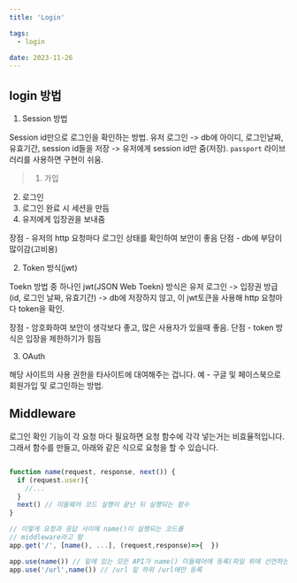 ```yaml
---
title: 'Login'

tags:
  - login

date: 2023-11-26
---
```


## login 방법

1. Session 방법

Session id만으로 로그인을 확인하는 방법.
유저 로그인 -> db에 아이디, 로그인날짜, 유효기간, session id들을 저장 ->
유저에게 session id만 줌(저장).
`passport` 라이브러리를 사용하면 구현이 쉬움.

>1. 가입  
2. 로그인  
3. 로그인 완료 시 세션을 만듬  
4. 유저에게 입장권을 보내줌  

장점 - 유저의 http 요청마다 로그인 상태를 확인하여 보안이 좋음
단점 - db에 부담이 많이감(고비용)


2. Token 방식(jwt)

Toekn 방법 중 하나인 jwt(JSON Web Toekn) 방식은 
유저 로그인 -> 입장권 방급(id, 로그인 날짜, 유효기간) ->
db에 저장하지 않고, 이 jwt토큰을 사용해 http 요청마다 token을 확인.

장점 - 암호화하여 보안이 생각보다 좋고, 많은 사용자가 있을때 좋음.
단점 - token 방식은 입장을 제한하기가 힘듬

3. OAuth

해당 사이트의 사용 권한을 타사이트에 대여해주는 겁니다.
예 - 구글 및 페이스북으로 회원가입 및 로그인하는 방법.

## Middleware

로그인 확인 기능이 각 요청 마다 필요하면 요청 함수에 각각 넣는거는 비효율적입니다.
그래서 함수를 만들고, 아래와 같은 식으로 요청을 할 수 있습니다.

```javascript

function name(request, response, next()) {
  if (request.user){
    //...
  }
  next() // 미들웨어 코드 실행이 끝난 뒤 실행되는 함수
}

// 이렇게 요청과 응답 사이에 name()이 실행되는 코드를
// middleware라고 함
app.get('/', [name(), ...], (request,response)=>{  })

app.use(name()) // 밑에 있는 모든 API가 name() 미들웨어에 등록(파일 위에 선언하는게 중요)
app.use('/url',name()) // /url 밑 하위 /url에만 등록
```